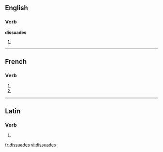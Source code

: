 {{also|dissuadés}}
==English==

===Verb===
'''dissuades'''

# {{third-person singular of|[[dissuade]]}}

----

==French==

===Verb===
{{fr-verb-form}}

# {{form of|[[second-person|Second-person]] [[singular]] [[present indicative]]|dissuader|lang=fr}}
# {{form of|Second-person singular [[present subjunctive]]|dissuader |lang=fr}}

----

==Latin==

===Verb===
{{la-verb-form|dissuādēs}}

# {{conjugation of|dissuadeo|dissuādeō|2|s|pres|act|ind|lang=la}}

[[fr:dissuades]]
[[vi:dissuades]]